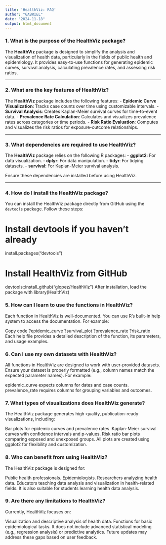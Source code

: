 ---
title: 'HealthViz: FAQ'
author: "GABRIEL"
date: "2024-11-18"
output: html_document
---

### 1. What is the purpose of the HealthViz package?

The **HealthViz** package is designed to simplify the analysis and visualization of health data, particularly in the fields of public health and epidemiology. It provides easy-to-use functions for generating epidemic curves, survival analysis, calculating prevalence rates, and assessing risk ratios.

---

### 2. What are the key features of HealthViz?

The **HealthViz** package includes the following features:
- **Epidemic Curve Visualization**: Tracks case counts over time using customizable intervals.
- **Survival Analysis**: Creates Kaplan-Meier survival curves for time-to-event data.
- **Prevalence Rate Calculation**: Calculates and visualizes prevalence rates across categories or time periods.
- **Risk Ratio Evaluation**: Computes and visualizes the risk ratios for exposure-outcome relationships.

---

### 3. What dependencies are required to use HealthViz?

The **HealthViz** package relies on the following R packages:
- **ggplot2**: For data visualization.
- **dplyr**: For data manipulation.
- **tidyr**: For tidying datasets.
- **survival**: For Kaplan-Meier survival analysis.

Ensure these dependencies are installed before using HealthViz.

---

### 4. How do I install the HealthViz package?

You can install the HealthViz package directly from GitHub using the `devtools` package. Follow these steps:

# Install devtools if you haven't already
install.packages("devtools")

# Install HealthViz from GitHub
devtools::install_github("glopez/HealthViz")
After installation, load the package with library(HealthViz)

### 5. How can I learn to use the functions in HealthViz?
Each function in HealthViz is well-documented. You can use R's built-in help system to access the documentation. For example:

Copy code
?epidemic_curve
?survival_plot
?prevalence_rate
?risk_ratio
Each help file provides a detailed description of the function, its parameters, and usage examples.

### 6. Can I use my own datasets with HealthViz?
All functions in HealthViz are designed to work with user-provided datasets. Ensure your dataset is properly formatted (e.g., column names match the expected parameter names). For example:

epidemic_curve expects columns for dates and case counts.
prevalence_rate requires columns for grouping variables and outcomes.

### 7. What types of visualizations does HealthViz generate?
The HealthViz package generates high-quality, publication-ready visualizations, including:

Bar plots for epidemic curves and prevalence rates.
Kaplan-Meier survival curves with confidence intervals and p-values.
Risk ratio bar plots comparing exposed and unexposed groups.
All plots are created using ggplot2 for flexibility and customization.

### 8. Who can benefit from using HealthViz?
The HealthViz package is designed for:

Public health professionals.
Epidemiologists.
Researchers analyzing health data.
Educators teaching data analysis and visualization in health-related fields.
It is also suitable for students learning health data analysis.

### 9. Are there any limitations to HealthViz?
Currently, HealthViz focuses on:

Visualization and descriptive analysis of health data.
Functions for basic epidemiological tasks.
It does not include advanced statistical modeling (e.g., regression analysis) or predictive analytics. Future updates may address these gaps based on user feedback.
